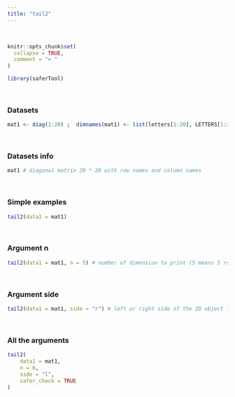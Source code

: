 ---
title: "tail2"
---
<br>
```{r, include = FALSE}
knitr::opts_chunk$set(
  collapse = TRUE,
  comment = "> "
)
```

```{r setup}
library(saferTool)
```
<br>

### Datasets

```{r}
mat1 <- diag(1:20) ;  dimnames(mat1) <- list(letters[1:20], LETTERS[1:20]) # diagonal matrix 20 * 20 with row names and column names
```
<br>

### Datasets info

```{r}
mat1 # diagonal matrix 20 * 20 with row names and column names
```
<br>

### Simple examples

```{r}
tail2(data1 = mat1)
```
<br>

### Argument n

```{r}
tail2(data1 = mat1, n = 5) # number of dimension to print (5 means 5 rows and columns)
```
<br>

### Argument side
```{r}
tail2(data1 = mat1, side = "r") # left or right side of the 2D object (only for matrix, data frame or table)
```
<br>

### All the arguments
```{r}
tail2(
    data1 = mat1, 
    n = 6, 
    side = "l",
    safer_check = TRUE
)
```


